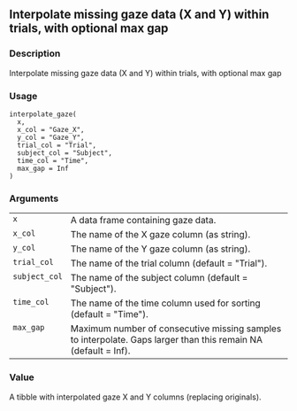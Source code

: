 
## Interpolate missing gaze data (X and Y) within trials, with optional max gap {.unnumbered}


### Description

Interpolate missing gaze data (X and Y) within trials, with optional max gap



### Usage

<pre><code class='language-R'>interpolate_gaze(
  x,
  x_col = "Gaze_X",
  y_col = "Gaze_Y",
  trial_col = "Trial",
  subject_col = "Subject",
  time_col = "Time",
  max_gap = Inf
)
</code></pre>


### Arguments

<table role = "presentation">
<tr><td style = "white-space: nowrap; font-family: monospace; vertical-align: top"><code id="x">x</code></td>
<td>
A data frame containing gaze data.
</td></tr>
<tr><td style = "white-space: nowrap; font-family: monospace; vertical-align: top"><code id="x_col">x_col</code></td>
<td>
The name of the X gaze column (as string).
</td></tr>
<tr><td style = "white-space: nowrap; font-family: monospace; vertical-align: top"><code id="y_col">y_col</code></td>
<td>
The name of the Y gaze column (as string).
</td></tr>
<tr><td style = "white-space: nowrap; font-family: monospace; vertical-align: top"><code id="trial_col">trial_col</code></td>
<td>
The name of the trial column (default = &quot;Trial&quot;).
</td></tr>
<tr><td style = "white-space: nowrap; font-family: monospace; vertical-align: top"><code id="subject_col">subject_col</code></td>
<td>
The name of the subject column (default = &quot;Subject&quot;).
</td></tr>
<tr><td style = "white-space: nowrap; font-family: monospace; vertical-align: top"><code id="time_col">time_col</code></td>
<td>
The name of the time column used for sorting (default = &quot;Time&quot;).
</td></tr>
<tr><td style = "white-space: nowrap; font-family: monospace; vertical-align: top"><code id="max_gap">max_gap</code></td>
<td>
Maximum number of consecutive missing samples to interpolate. Gaps larger than this remain NA (default = Inf).
</td></tr>
</table>


### Value

A tibble with interpolated gaze X and Y columns (replacing originals).



